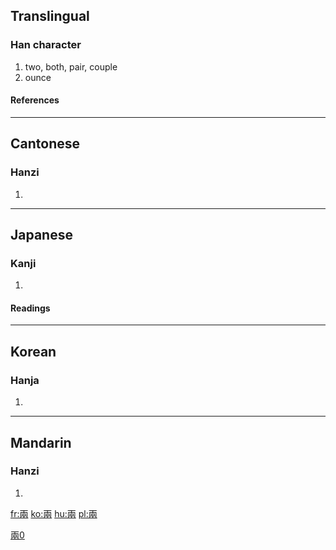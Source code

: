 {{see|両|两}}

==Translingual==
===Han character===
{{Han char|rn=11|rad=入|as=06|sn=8|four=1022<sub>7</sub>|canj=一中月人 (MLBO)}}
# two, both, pair, couple
# ounce
====References====
{{Han ref|kx=0126.130|dkj=01436|dj=0272.110|hdz=10024.020|uh=5169|ud=20841|bh=A8E2|bd=43234}}
----
==Cantonese==
===Hanzi===
{{yue-hanzi|jyut=|y=leung5}}
# {{defn|Cantonese}}
----
==Japanese==
===Kanji===
{{ja-kanji|grade=|rs=入06}}
# {{defn|Japanese}}
====Readings====
{{ja-readings|on=[[りょう]] (ryō)|kun=[[ふたつ]] (futatsu)}}
----
==Korean==
===Hanja===
{{ko-hanja|hangeul=량|rv=ryang|mr=ryang}}
# {{defn|Korean}}
----
==Mandarin==
===Hanzi===
{{cmn-hanzi|sim=两|pin=[[liǎng]] ([[liang3]])|wg=liang<sup>3</sup>}}
# {{defn|Mandarin}}

[[Category:CJKV characters simplified differently in Japan and China|兩0]]

[[fr:兩]]
[[ko:兩]]
[[hu:兩]]
[[pl:兩]]